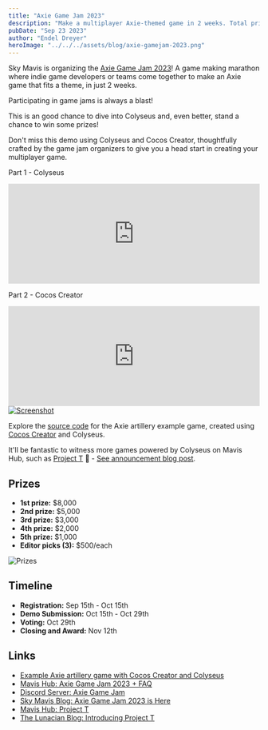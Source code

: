 ```yaml
---
title: "Axie Game Jam 2023"
description: "Make a multiplayer Axie-themed game in 2 weeks. Total prize of $20,500."
pubDate: "Sep 23 2023"
author: "Endel Dreyer"
heroImage: "../../../assets/blog/axie-gamejam-2023.png"
---
```


Sky Mavis is organizing the [Axie Game Jam 2023](https://hub.skymavis.com/axie-game-jam/2023)! A game making marathon where indie game developers or teams come together to make an Axie game that fits a theme, in just 2 weeks.

Participating in game jams is always a blast!

This is an good chance to dive into Colyseus and, even better, stand a chance to win some prizes!

Don't miss this demo using Colyseus and Cocos Creator, thoughtfully crafted by the game jam organizers to give you a head start in creating your multiplayer game.

<div class="grid grid-cols-1 md:grid-cols-2 gap-6 w-full justify-between">
  <div class="">
    <p class="text-sm py-4 italic">Part 1 - Colyseus</p>
    <iframe width="100%" height="200" src="https://www.youtube.com/embed/3VbezGk7y1Y" title="Axie Multiplayer with Cocos Creator & Colyseus - Part1" frameborder="0" allow="accelerometer; autoplay; clipboard-write; encrypted-media; gyroscope; picture-in-picture; web-share" allowfullscreen></iframe>
  </div>
  <div class="">
    <p class="text-sm py-4 italic">Part 2 - Cocos Creator</p>
    <iframe width="100%" height="200" src="https://www.youtube.com/embed/OL2NL7UhykI" title="Axie Multiplayer with Cocos Creator & Colyseus - Part2" frameborder="0" allow="accelerometer; autoplay; clipboard-write; encrypted-media; gyroscope; picture-in-picture; web-share" allowfullscreen></iframe>
  </div>
</div>

<div class="mx-auto mt-6 mb-12 w-sm w-full lg:w-2/3 text-center text-gray-600">
  <a href="https://github.com/axieinfinity/cc-axie-colyseus-demo"><Image class="rounded" src={screenshot} alt="Screenshot" /></a>
  <p class="text-sm p-3 italic">Explore the <a href="https://github.com/axieinfinity/cc-axie-colyseus-demo">source code</a> for the Axie artillery example game, created using <a href="https://www.cocos.com/en/creator">Cocos Creator</a> and Colyseus.</p>
</div>

It'll be fantastic to witness more games powered by Colyseus on Mavis Hub, such as [Project T](https://hub.skymavis.com/games/project-t) 🎉 - [See announcement blog post](https://blog.axieinfinity.com/p/project-t).

## Prizes

- **1st prize:** $8,000
- **2nd prize:** $5,000
- **3rd prize:** $3,000
- **4th prize:** $2,000
- **5th prize:** $1,000
- **Editor picks (3):** $500/each

<Image class="rounded-3xl" src={prizes} alt="Prizes" />

## Timeline

- **Registration:** Sep 15th - Oct 15th
- **Demo Submission:** Oct 15th - Oct 29th
- **Voting:** Oct 29th
- **Closing and Award:** Nov 12th

## Links

- [Example Axie artillery game with Cocos Creator and Colyseus](https://github.com/axieinfinity/cc-axie-colyseus-demo)
- [Mavis Hub: Axie Game Jam 2023 + FAQ](https://hub.skymavis.com/axie-game-jam/2023)
- [Discord Server: Axie Game Jam](https://discord.gg/aTqJ2Gyp)
- [Sky Mavis Blog: Axie Game Jam 2023 is Here](https://blog.skymavis.com/p/axie-game-jam-2023-is-here)
- [Mavis Hub: Project T](https://hub.skymavis.com/games/project-t)
- [The Lunacian Blog: Introducing Project T](https://blog.axieinfinity.com/p/project-t)

